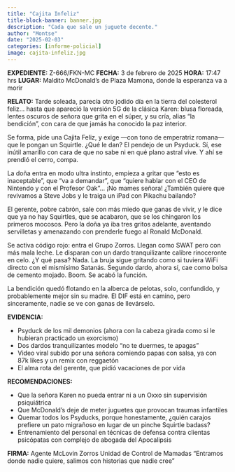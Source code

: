 ```yaml
---
title: "Cajita Infeliz"
title-block-banner: banner.jpg
description: "Cada que sale un juguete decente."
author: "Montse"
date: "2025-02-03"
categories: [informe-policial]
image: cajita-infeliz.jpg
---
```


**EXPEDIENTE:** Z-666/FKN-MC
**FECHA:** 3 de febrero de 2025
**HORA:** 17:47 hrs
**LUGAR:** Maldito McDonald's de Plaza Mamona, donde la esperanza va a morir

**RELATO:**
Tarde soleada, parecía otro jodido día en la tierra del colesterol feliz… hasta que apareció la versión 5G de la clásica Karen: blusa floreada, lentes oscuros de señora que grita en el súper, y su cría, alias “la bendición”, con cara de que jamás ha conocido la paz interior.

Se forma, pide una Cajita Feliz, y exige —con tono de emperatriz romana— que le pongan un Squirtle. ¿Qué le dan? El pendejo de un Psyduck. Sí, ese inútil amarillo con cara de que no sabe ni en qué plano astral vive. Y ahí se prendió el cerro, compa.

La doña entra en modo ultra instinto, empieza a gritar que “esto es inaceptable”, que “va a demandar”, que “quiere hablar con el CEO de Nintendo y con el Profesor Oak”… ¡No mames señora! ¿También quiere que revivamos a Steve Jobs y le traiga un iPad con Pikachu bailando?

El gerente, pobre cabrón, sale con más miedo que ganas de vivir, y le dice que ya no hay Squirtles, que se acabaron, que se los chingaron los primeros mocosos. Pero la doña ya iba tres gritos adelante, aventando servilletas y amenazando con prenderle fuego al Ronald McDonald.

Se activa código rojo: entra el Grupo Zorros. Llegan como SWAT pero con más mala leche. Le disparan con un dardo tranquilizante calibre rinoceronte en celo. ¿Y qué pasa? Nada. La bruja sigue gritando como si tuviera WiFi directo con el mismísimo Satanás. Segundo dardo, ahora sí, cae como bolsa de cemento mojado. Boom. Se acabó la función.

La bendición quedó flotando en la alberca de pelotas, solo, confundido, y probablemente mejor sin su madre. El DIF está en camino, pero sinceramente, nadie se ve con ganas de llevárselo.

**EVIDENCIA:**

* Psyduck de los mil demonios (ahora con la cabeza girada como si le hubieran practicado un exorcismo)
* Dos dardos tranquilizantes modelo “no te duermes, te apagas”
* Video viral subido por una señora comiendo papas con salsa, ya con 87k likes y un remix con reggaetón
* El alma rota del gerente, que pidió vacaciones de por vida

**RECOMENDACIONES:**

* Que la señora Karen no pueda entrar ni a un Oxxo sin supervisión psiquiátrica
* Que McDonald's deje de meter juguetes que provocan traumas infantiles
* Quemar todos los Psyducks, porque honestamente, ¿quién carajos prefiere un pato migrañoso en lugar de un pinche Squirtle badass?
* Entrenamiento del personal en técnicas de defensa contra clientas psicópatas con complejo de abogada del Apocalipsis

**FIRMA:**
Agente McLovin
Zorros Unidad de Control de Mamadas
“Entramos donde nadie quiere, salimos con historias que nadie cree”